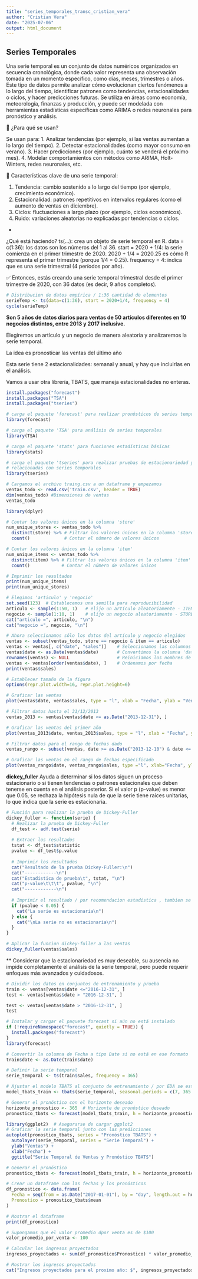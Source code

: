 ---
title: "series_temporales_transc_cristian_vera"
author: "Cristian Vera"
date: "2025-07-06"
output: html_document
---

## Series Temporales

Una serie temporal es un conjunto de datos numéricos organizados en secuencia cronológica, donde cada valor representa una observación tomada en un momento específico, como días, meses, trimestres o años. Este tipo de datos permite analizar cómo evolucionan ciertos fenómenos a lo largo del tiempo, identificar patrones como tendencias, estacionalidades o ciclos, y hacer predicciones futuras. Se utiliza en áreas como economía, meteorología, finanzas y producción, y puede ser modelada con herramientas estadísticas específicas como ARIMA o redes neuronales para pronóstico y análisis.

🎯 ¿Para qué se usan? 

Se usan para:
1. Analizar tendencias (por ejemplo, si las ventas aumentan a lo largo del tiempo).
2. Detectar estacionalidades (como mayor consumo en verano).
3. Hacer predicciones (por ejemplo, cuánto se venderá el próximo mes).
4. Modelar comportamientos con métodos como ARIMA, Holt-Winters, redes neuronales, etc.

🧠 Características clave de una serie temporal:

1. Tendencia: cambio sostenido a lo largo del tiempo (por ejemplo, crecimiento económico).
2. Estacionalidad: patrones repetitivos en intervalos regulares (como el aumento de ventas en diciembre).
3. Ciclos: fluctuaciones a largo plazo (por ejemplo, ciclos económicos).
4. Ruido: variaciones aleatorias no explicadas por tendencias o ciclos.

-

¿Qué está haciendo?
ts(...): crea un objeto de serie temporal en R.
data = c(1:36): los datos son los números del 1 al 36.
start = 2020 + 1/4: la serie comienza en el primer trimestre de 2020.
2020 + 1/4 = 2020.25 es cómo R representa el primer trimestre (porque 1/4 = 0.25).
frequency = 4: indica que es una serie trimestral (4 períodos por año).

✅ Entonces, estás creando una serie temporal trimestral desde el primer trimestre de 2020, con 36 datos (es decir, 9 años completos).

```{r}
# Distribucion de datos empírica / 1:36 cantidad de elementos
serieTemp <- ts(data=c(1:36), start = 2020+1/4, frequency = 4)
cycle(serieTemp)
```

**Son 5 años de datos diarios para ventas de 50 artículos diferentes en 10 negocios distintos, entre 2013 y 2017 inclusive.**

Elegiremos un artículo y un negocio de manera aleatoria y analizaremos la serie temporal.

La idea es pronosticar las ventas del último año

Esta serie tiene 2 estacionalidades: semanal y anual, y hay que incluirlas en el análisis.

Vamos a usar otra librería, TBATS, que maneja estacionalidades no enteras.

```{r}
install.packages("forecast")
install.packages("TSA")
install.packages("tseries")
```

```{r}
# carga el paquete 'forecast' para realizar pronósticos de series temporales
library(forecast)

# carga el paquete 'TSA' para análisis de series temporales
library(TSA)

# carga el paquete 'stats' para funciones estadísticas básicas
library(stats)

# carga el paquete 'tseries' para realizar pruebas de estacionariedad y otras operaciones
# relacionadas con series temporales
library(tseries)

```


```{r}
# Cargamos el archivo traing.csv a un dataframe y empezamos
ventas_todo <- read.csv('train.csv', header = TRUE)
dim(ventas_todo) #Dimensiones de ventas
ventas_todo
```

```{r}
library(dplyr)

# Contar los valores únicos en la columna 'store'
num_unique_stores <- ventas_todo %>%
  distinct(store) %>% # Filtrar los valores únicos en la columna 'store'
  count()             # Contar el número de valores únicos

# Contar los valores únicos en la columna 'item'
num_unique_items <- ventas_todo %>%
  distinct(item) %>% # Filtrar los valores únicos en la columna 'item'
  count()            # Contar el número de valores únicos

# Imprimir los resultados
print(num_unique_items)
print(num_unique_stores)

```

```{r}
# Elegimos 'articulo' y 'negocio'
set.seed(123)  # Establecemos una semilla para reproducibilidad
articulo <- sample(1:50, 1)   # elijo un artículo aleatoriamente - ITEMS
negocio <- sample(1:10, 1)    # elijo un negocio aleatoriamente - STORE
cat("articulo =", articulo, "\n")
cat("negocio =", negocio, "\n")

```

```{r}
# Ahora seleccionamos sólo los datos del artículo y negocio elegidos
ventas <- subset(ventas_todo, store == negocio & item == articulo)
ventas <- ventas[, c("date", "sales")]    # Seleccionamos las columnas 'date' y 'sales'
ventas$date <- as.Date(ventas$date)       # Convertimos la columna 'date' a formato de fecha
rownames(ventas) <- NULL                  # Reiniciamos los nombres de fila
ventas <- ventas[order(ventas$date), ]    # Ordenamos por fecha
print(ventas$sales)

```
```{r}
# Establecer tamaño de la figura
options(repr.plot.width=16, repr.plot.height=6)

# Graficar las ventas
plot(ventas$date, ventas$sales, type = "l", xlab = "Fecha", ylab = "Ventas") # un type de líneas

```

```{r}
# Filtrar datos hasta el 31/12/2013
ventas_2013 <- ventas[ventas$date <= as.Date("2013-12-31"), ]

# Graficar las ventas del primer año
plot(ventas_2013$date, ventas_2013$sales, type = "l", xlab = "Fecha", ylab = "Ventas")
```

```{r}
# Filtrar datos para el rango de fechas dado
ventas_rango <- subset(ventas, date >= as.Date("2013-12-10") & date <= as.Date("2013-12-24"))

# Graficar las ventas en el rango de fechas especificado
plot(ventas_rango$date, ventas_rango$sales, type ="l", xlab="Fecha", ylab="Ventas")
```

**dickey_fuller** Ayuda a determinar si los datos siguen un proceso estacionario o si tienen tendencias o patrones estacionales que deben tenerse en cuenta en el análisis posterior. Si el valor p (p-value) es menor que 0.05, se rechaza la hipótesis nula de que la serie tiene raíces unitarias, lo que indica que la serie es estacionaria.

```{r}
# Función para realizar la prueba de Dickey-Fuller
dickey_fuller <- function(serie) {
  # Realizar la prueba de Dickey-Fuller
  df_test <- adf.test(serie)
  
  # Extraer los resultados
  tstat <- df_test$statistic
  pvalue <- df_test$p.value
  
  # Imprimir los resultados
  cat("Resultado de la prueba Dickey-Fuller:\n")
  cat("------------\n")
  cat("Estadistica de prueba\t", tstat, "\n")
  cat("p-value\t\t\t", pvalue, "\n")
  cat("------------\n")
  
  # Imprimir el resultado / por recomendacion estadistica , tambien se puede considerar el tstat.
  if (pvalue < 0.05) {
    cat("La serie es estacionaria\n")
  } else {
    cat("\nLa serie no es estacionaria\n")
  }
}

```

```{r}
# Aplicar la funcion dickey-fuller a las ventas
dickey_fuller(ventas$sales)
```
** Considerar que la estacionariedad es muy deseable, su ausencia no impide completamente el análisis de la serie temporal, pero puede requerir enfoques más avanzados y cuidadosos.

```{r}
# Dividir los datos en conjuntos de entrenamiento y prueba
train <- ventas[ventas$date <="2016-12-31", ]
test <- ventas[ventas$date > "2016-12-31", ]
```

```{r}
test <- ventas[ventas$date > "2016-12-31", ]
test
```

```{r}
# Instalar y cargar el paquete forecast si aún no está instalado
if (!requireNamespace("forecast", quietly = TRUE)) {
  install.packages("forecast")
}
library(forecast)

# Convertir la columna de Fecha a tipo Date si no está en ese formato
train$date <- as.Date(train$date)

# Definir la serie temporal
serie_temporal <- ts(train$sales, frequency = 365)

# Ajustar el modelo TBATS al conjunto de entrenamiento / por EDA se establece periodo de ventas semanal y patrones estacionales anuales :)
model_tbats_train <- tbats(serie_temporal, seasonal.periods = c(7, 365.25))

# Generar el pronóstico con el horizonte deseado
horizonte_pronostico <- 365  # Horizonte de pronóstico deseado
pronostico_tbats <- forecast(model_tbats_train, h = horizonte_pronostico)$mean # resumen óptimo de la serie

```

```{r}
library(ggplot2)  # Asegurarse de cargar ggplot2
# Graficar la serie temporal junto con las predicciones
autoplot(pronostico_tbats, series = "Pronóstico TBATS") +
  autolayer(serie_temporal, series = "Serie Temporal") +
  ylab("Ventas") +
  xlab("Fecha") +
  ggtitle("Serie Temporal de Ventas y Pronóstico TBATS")

```

```{r}
# Generar el pronóstico
pronostico_tbats <- forecast(model_tbats_train, h = horizonte_pronostico)

# Crear un dataframe con las fechas y los pronósticos
df_pronostico <- data.frame(
  Fecha = seq(from = as.Date("2017-01-01"), by = "day", length.out = horizonte_pronostico),
  Pronostico = pronostico_tbats$mean
)

# Mostrar el dataframe
print(df_pronostico)

```

```{r}
# Supongamos que el valor promedio dpor venta es de $100
valor_promedio_por_venta <- 100

# Calcular los ingresos proyectados
ingresos_proyectados <- sum(df_pronostico$Pronostico) * valor_promedio_por_venta

# Mostrar los ingresos proyectados
cat("Ingresos proyectados para el proximo año: $", ingresos_proyectados, "\n")


```

